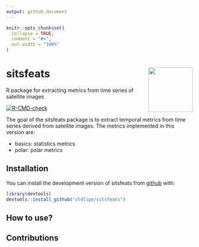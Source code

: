 ```yaml
---
output: github_document
---
```


<!-- README.md is generated from README.Rmd. Please edit that file -->

```r
knitr::opts_chunk$set(
  collapse = TRUE,
  comment = "#>",
  out.width = "100%"
)
```

# sitsfeats <img src="inst/extdata/img/logo.png" align="right" width="120"/>
R package for extracting metrics from time series of satellite images

<!-- badges: start -->
[![R-CMD-check](https://github.com/OldLipe/sitsfeats/actions/workflows/R-CMD-check.yaml/badge.svg?branch=master)](https://github.com/OldLipe/sitsfeats/actions/workflows/R-CMD-check.yaml)
<!-- badges: end -->

<!-- TODO: improve this text -->

The goal of the sitsfeats package is to extract temporal metrics from time series derived from satellite images. The metrics implemented in this version are:
  
  - basics: statistics metrics
  - polar: polar metrics

## Installation

You can install the development version of sitsfeats from [github](https://github.com/OldLipe/sitsfeats) with:

``` r
library(devtools)
devtools::install_github("oldlipe/sitsfeats")
```

## How to use?



## Contributions

